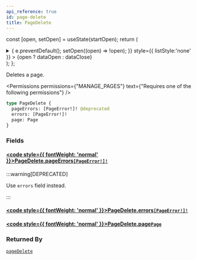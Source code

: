 ```yaml
---
api_reference: true
id: page-delete
title: PageDelete
---
```






const [open, setOpen] = useState(startOpen);
return (
<details {...(open ? { open: true } : {})} className="details" style={{ border:'none', boxShadow:'none', background:'var(--ifm-background-color)' }}>
<summary
onClick={(e) => {
e.preventDefault();
setOpen((open) => !open);
}}
style={{ listStyle:'none' }} >
{open ? dataOpen : dataClose}
</summary>
{open && children}
</details>
);
};

Deletes a page.


<Permissions permissions={"MANAGE_PAGES"} text={"Requires one of the following permissions"} />


```graphql
type PageDelete {
  pageErrors: [PageError!]! @deprecated
  errors: [PageError!]!
  page: Page
}
```

### Fields

#### [<code style={{ fontWeight: 'normal' }}>PageDelete.<b>pageErrors</b></code>](#)<Bullet />[`[PageError!]!`](../../../api-reference/pages/objects/page-error.mdx) <Badge class="badge badge--deprecated badge--secondary" text="deprecated"/> <Badge class="badge badge--secondary" text="non-null"/> <Badge class="badge badge--secondary" text="object"/> <Badge class="badge badge--secondary" text="pages"/>

:::warning[DEPRECATED]

Use `errors` field instead.

:::

#### [<code style={{ fontWeight: 'normal' }}>PageDelete.<b>errors</b></code>](#)<Bullet />[`[PageError!]!`](../../../api-reference/pages/objects/page-error.mdx) <Badge class="badge badge--secondary" text="non-null"/> <Badge class="badge badge--secondary" text="object"/> <Badge class="badge badge--secondary" text="pages"/>

#### [<code style={{ fontWeight: 'normal' }}>PageDelete.<b>page</b></code>](#)<Bullet />[`Page`](../../../api-reference/pages/objects/page.mdx) <Badge class="badge badge--secondary" text="object"/> <Badge class="badge badge--secondary" text="pages"/>

### Returned By

[`pageDelete`](../../../api-reference/pages/mutations/page-delete.mdx) <Badge class="badge badge--secondary" text="mutation"/>

